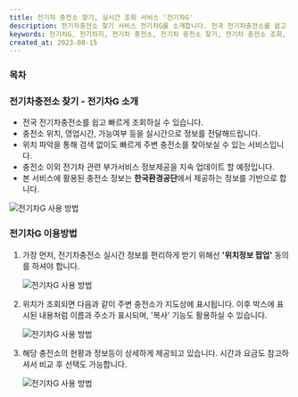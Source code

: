 ```yaml
---
title: 전기차 충전소 찾기, 실시간 조회 서비스 '전기차G'
description: 전기차충전소 찾기 서비스 전기차G를 소개합니다. 전국 전기차충전소를 쉽고 빠르게 조회하실 수 있습니다. 충전소 위치, 영업시간, 가능여부 등을 실시간으로 정보를 전달해드립니다. 위치 파악을 통해 검색 없이도 빠르게 주변 충전소를 찾아보실 수 있는 서비스입니다.
keywords: 전기차G, 전기차지, 전기차 충전소, 전기차 충전소 찾기, 전기차 충전소 조회, 전기차 충전소 위치
created_at: 2023-08-15
---
```


### 목차

### 전기차충전소 찾기 - 전기차G 소개

- 전국 전기차충전소를 쉽고 빠르게 조회하실 수 있습니다.
- 충전소 위치, 영업시간, 가능여부 등을 실시간으로 정보를 전달해드립니다.
- 위치 파악을 통해 검색 없이도 빠르게 주변 충전소를 찾아보실 수 있는 서비스입니다.
- 충전소 이외 전기차 관련 부가서비스 정보제공을 지속 업데이트 할 예정입니다.
- 본 서비스에 활용된 충전소 정보는 **한국환경공단**에서 제공하는 정보를 기반으로 합니다.

<Image src='ev-charge-introduction/01.jpg' alt='전기차G 사용 방법' />

### 전기차G 이용방법

1. 가장 먼저, 전기차충전소 실시간 정보를 편리하게 받기 위해선 **'위치정보 팝업'** 동의를 하셔야 합니다.

   <Image src='ev-charge-introduction/02.jpg' alt='전기차G 사용 방법' />

2. 위치가 조회되면 다음과 같이 주변 충전소가 지도상에 표시됩니다. 이후 박스에 표시된 내용처럼 이름과 주소가 표시되며, '복사' 기능도 활용하실 수 있습니다.

   <Image src='ev-charge-introduction/03.jpg' alt='전기차G 사용 방법' />

3. 해당 충전소의 현황과 정보등이 상세하게 제공되고 있습니다. 시간과 요금도 참고하셔서 비교 후 선택도 가능합니다.

   <Image
     src='ev-charge-introduction/04.jpg'
     alt='전기차G 사용 방법'
     orientation='vertical'
     width='auto'
   />
